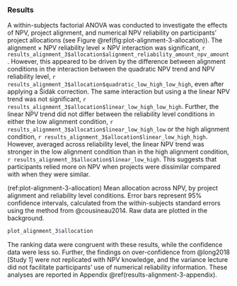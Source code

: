 ### Results {#results-alignment-2}

A within-subjects factorial ANOVA was conducted to investigate the effects of
NPV, project alignment, and numerical NPV reliability on participants' project
allocations (see Figure \@ref(fig:plot-alignment-3-allocation)). The alignment
$\times$ NPV reliability level $\times$ NPV interaction was significant,
`r results_alignment_3$allocation$alignment_reliability_amount_npv_amount`.
However, this appeared to be driven by the difference between alignment
conditions in the interaction between the quadratic NPV trend and NPV
reliability level,
`r results_alignment_3$allocation$quadratic_low_high_low_high`, even after
applying a Šidák correction. The same interaction but using a the linear NPV
trend was not significant,
`r results_alignment_3$allocation$linear_low_high_low_high`. Further, the linear
NPV trend did not differ between the reliability level conditions in either the
low alignment condition, `r results_alignment_3$allocation$linear_low_high_low`
or the high alignment condition,
`r results_alignment_3$allocation$linear_low_high_high`. However, averaged
across reliability level, the linear NPV trend was stronger in the low alignment
condition than in the high alignment condition,
`r results_alignment_3$allocation$linear_low_high`. This suggests that
participants relied more on NPV when projects were dissimilar compared with when
they were similar.

(ref:plot-alignment-3-allocation) Mean allocation across NPV, by project alignment and reliability level conditions. Error bars represent 95% confidence intervals, calculated from the within-subjects standard errors using the method from @cousineau2014. Raw data are plotted in the background.

```r
plot_alignment_3$allocation
```

The ranking data were congruent with these results, while the confidence data
were less so. Further, the findings on over-confidence from @long2018 [Study 1]
were not replicated with NPV knowledge, and the variance lecture did not
facilitate participants' use of numerical reliability information. These
analyses are reported in Appendix \@ref(results-alignment-3-appendix).
